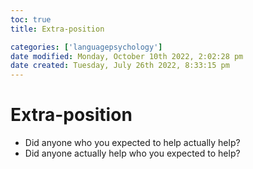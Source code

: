 ```yaml
---
toc: true
title: Extra-position

categories: ['languagepsychology']
date modified: Monday, October 10th 2022, 2:02:28 pm
date created: Tuesday, July 26th 2022, 8:33:15 pm
---
```


# Extra-position
- Did anyone who you expected to help actually help?
- Did anyone actually help who you expected to help?



